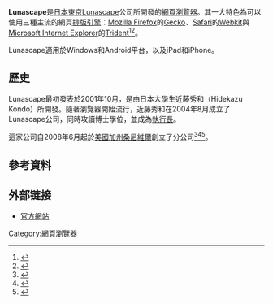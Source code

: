 {{NoteTA
| G1=IT
| 1=zh-tw:外掛; zh-cn:扩展;
| 2=zh-tw:桑尼維爾;zh-cn:森尼韦尔;zh-hans:桑尼维尔;zh-hk:森尼韋爾;
}}
{{Infobox software
| name = Lunascape
| title = Lunascape
| logo = Lunascape-logo.png
| logo size = 290px
| screenshot = File:Lunascape6.JPG
| caption =
| collapsible =
| author =
| developer = Lunascape公司
| released = {{Start date and age|2001|10}}
| discontinued =
| latest release version = 6.15.2
| latest release date = {{Release date and age|2018|02|26}}
| latest preview version =
| latest preview date = <!-- {{Start date and age|YYYY|MM|DD}} -->
| ver layout = stacked
| frequently updated = no
| programming language =
| operating system = [[Windows|Windows]]、[[Android|Android]]、[[iOS|iOS]]
| platform =
| engine = [[Gecko|Gecko]]、[[Trident_(排版引擎)|Trident]]、[[Webkit|Webkit]]
| size =
| language = 28种语言<ref>{{cite web |url=http://www.lunascape.tv/Europe/Downloads.aspx#Titlebox02 |title=Download Lunascape |publisher=Lunascape.tv |date= |accessdate=2012-03-20 |deadurl=yes |archiveurl=https://web.archive.org/web/20120331174932/http://www.lunascape.tv/Europe/Downloads.aspx#Titlebox02 |archivedate=2012-03-31 }}</ref>
| status = 支持，开发中
| genre = [[网页浏览器|网页浏览器]]
| license = [[免费软件|免费软件]]
| website = {{URL|http://www.lunascape.tv}}
}}
'''Lunascape'''是[[東京都|日本東京]]Lunascape公司所開發的[[網頁瀏覽器|網頁瀏覽器]]。其一大特色為可以使用三種主流的網頁[[排版引擎|排版引擎]]：[[Mozilla_Firefox|Mozilla Firefox]]的[[Gecko|Gecko]]、[[Safari|Safari]]的[[Webkit|Webkit]]與[[Microsoft_Internet_Explorer|Microsoft Internet Explorer]]的[[Trident_(排版引擎)|Trident]]<ref>{{cite web |last=Needleman |first=Rafe |url=http://news.cnet.com/8301-17939_109-10105896-2.html |title=Have it all: Lunascape, the browser with three engines | Webware - CNET |publisher=News.cnet.com |date=2008-11-24 |accessdate=2012-03-20 |archive-date=2012-10-25 |archive-url=https://web.archive.org/web/20121025133300/http://news.cnet.com/8301-17939_109-10105896-2.html |dead-url=no }}</ref><ref>{{cite web |url=http://techcrunch.com/2008/11/25/lunascape-browser-firefox-internet-explorer-and-chrome-all-in-one/ |title=Lunascape Browser: Firefox, Internet Explorer And Chrome All-In-One |publisher=TechCrunch |date=2008-11-25 |accessdate=2012-03-20 |archive-date=2020-08-12 |archive-url=https://web.archive.org/web/20200812125141/https://techcrunch.com/2008/11/25/lunascape-browser-firefox-internet-explorer-and-chrome-all-in-one/ |dead-url=no }}</ref>。

Lunascape適用於Windows和Android平台，以及iPad和iPhone。

==歷史==
Lunascape最初發表於2001年10月，是由日本大學生近藤秀和（Hidekazu Kondo）所開發。隨著瀏覽器開始流行，近藤秀和在2004年8月成立了Lunascape公司，同時攻讀博士學位，並成為[[執行長|執行長]]。

這家公司自2008年6月起於[[美國|美國]][[森尼韦尔_(加利福尼亚州)|加州桑尼維爾]]創立了分公司<ref>{{cite web |url=http://v.japan.cnet.com/news/article/story/0,2000067548,20378447,00.htm |title=CNET Japan |publisher=V.japan.cnet.com |date= |accessdate=2012-03-20 |archive-date=2009-03-14 |archive-url=https://web.archive.org/web/20090314220958/http://v.japan.cnet.com/news/article/story/0,2000067548,20378447,00.htm |dead-url=no }}</ref><ref>{{cite web |url=http://asiajin.com/blog/2008/06/17/lunascape-opens-subsidiary-in-silicon-valley/ |title=Lunascape opens subsidiary in Silicon Valley |publisher=Asiajin |date=2008-06-17 |accessdate=2012-03-20 |archive-url=https://web.archive.org/web/20120302175355/http://asiajin.com/blog/2008/06/17/lunascape-opens-subsidiary-in-silicon-valley/ |archive-date=2012-03-02 |dead-url=yes }}</ref><ref>{{cite web |url=http://www.lunascape.tv/AboutUs/CorporateInfo/tabid/60/Default.aspx |title=Lunascape Corporate Info |publisher=Lunascape.tv |date=2004-08-26 |accessdate=2012-03-20 |deadurl=yes |archiveurl=https://web.archive.org/web/20120314093559/http://www.lunascape.tv/AboutUs/CorporateInfo/tabid/60/Default.aspx |archivedate=2012-03-14 }}</ref>。

==參考資料==
{{reflist}}

== 外部链接 ==
*[http://www.lunascape.tv 官方網站] {{Wayback|url=http://www.lunascape.tv/ |date=20170527110804 }}

{{Web browser}}

[[Category:網頁瀏覽器|Category:網頁瀏覽器]]